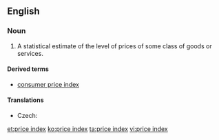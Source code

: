 ==English==
{{wikipedia}}
===Noun===
{{en-noun|head=[[price]] [[index]]|price indices}}

# {{context|economics|lang=en}} A statistical estimate of the level of prices of some class of goods or services.

====Derived terms====
* [[consumer price index]]

====Translations====
{{trans-top|statistical estimate}}
* Czech: {{t-|cs|cenová hladina|f}}
{{trans-mid}}
{{trans-bottom}}

[[et:price index]]
[[ko:price index]]
[[ta:price index]]
[[vi:price index]]